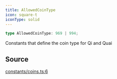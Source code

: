 ```yaml
---
title: AllowedCoinType
icon: square-t
iconType: solid
---
```


```ts
type AllowedCoinType: 969 | 994;
```

Constants that define the coin type for Qi and Quai

## Source

[constants/coins.ts:6](https://github.com/dominant-strategies/quais.js/blob/26d93fdb30e22e8d90f8961be00d5a6d512f9636/src/constants/coins.ts#L6)
